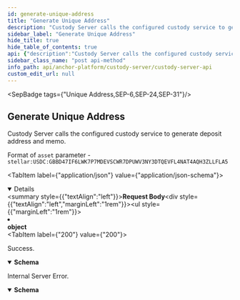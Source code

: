 ```yaml
---
id: generate-unique-address
title: "Generate Unique Address"
description: "Custody Server calls the configured custody service to generate deposit address and memo."
sidebar_label: "Generate Unique Address"
hide_title: true
hide_table_of_contents: true
api: {"description":"Custody Server calls the configured custody service to generate deposit address and memo.\n\nFormat of `asset` parameter - `stellar:USDC:GBBD47IF6LWK7P7MDEVSCWR7DPUWV3NY3DTQEVFL4NAT4AQH3ZLLFLA5`\n","operationId":"generateUniqueAddress","tags":["Unique Address","SEP-6","SEP-24","SEP-31"],"requestBody":{"content":{"application/json":{"schema":{"type":"object"}}}},"responses":{"200":{"description":"Success.","content":{"application/json":{"schema":{"type":"object","properties":{"address":{"description":"Deposit address to which the client should send funds.","type":"string"},"memo":{"description":"Memo value, that should be added to payment by the client.","type":"string"},"memoType":{"description":"Type of memo, that should be added to payment by the client.","type":"string","enum":["id","hash","text"]}},"title":"GenerateUniqueAddressResponse"}}}},"500":{"description":"Internal Server Error.","content":{"application/json":{"schema":{"type":"object","required":["error"],"properties":{"error":{"type":"string"}},"title":"CustodyError"}}}}},"method":"post","path":"/assets/{asset}/addresses","jsonRequestBodyExample":{},"info":{"version":"2.0.0","description":"","title":"Custody Server API"},"postman":{"name":"Generate Unique Address","description":{"content":"Custody Server calls the configured custody service to generate deposit address and memo.\n\nFormat of `asset` parameter - `stellar:USDC:GBBD47IF6LWK7P7MDEVSCWR7DPUWV3NY3DTQEVFL4NAT4AQH3ZLLFLA5`\n","type":"text/plain"},"url":{"path":["assets",":asset","addresses"],"host":["{{baseUrl}}"],"query":[],"variable":[]},"header":[{"key":"Content-Type","value":"application/json"},{"key":"Accept","value":"application/json"}],"method":"POST","body":{"mode":"raw","raw":"\"\"","options":{"raw":{"language":"json"}}}}}
sidebar_class_name: "post api-method"
info_path: api/anchor-platform/custody-server/custody-server-api
custom_edit_url: null
---
```



<SepBadge tags={"Unique Address,SEP-6,SEP-24,SEP-31"}/>


## Generate Unique Address



Custody Server calls the configured custody service to generate deposit address and memo.

Format of `asset` parameter - `stellar:USDC:GBBD47IF6LWK7P7MDEVSCWR7DPUWV3NY3DTQEVFL4NAT4AQH3ZLLFLA5`


<MimeTabs><TabItem label={"application/json"} value={"application/json-schema"}><details style={{}} data-collapsed={false} open={true}><summary style={{"textAlign":"left"}}><strong>Request Body</strong></summary><div style={{"textAlign":"left","marginLeft":"1rem"}}></div><ul style={{"marginLeft":"1rem"}}><li><div><strong>object</strong></div></li></ul></details></TabItem></MimeTabs><div><ApiTabs><TabItem label={"200"} value={"200"}><div>

Success.

</div><div><MimeTabs schemaType={"response"}><TabItem label={"application/json"} value={"application/json"}><SchemaTabs><TabItem label={"Schema"} value={"Schema"}><details style={{}} data-collapsed={false} open={true}><summary style={{"textAlign":"left"}}><strong>Schema</strong></summary><div style={{"textAlign":"left","marginLeft":"1rem"}}></div><ul style={{"marginLeft":"1rem"}}><SchemaItem collapsible={false} name={"address"} required={false} schemaName={"string"} qualifierMessage={undefined} schema={{"description":"Deposit address to which the client should send funds.","type":"string"}}></SchemaItem><SchemaItem collapsible={false} name={"memo"} required={false} schemaName={"string"} qualifierMessage={undefined} schema={{"description":"Memo value, that should be added to payment by the client.","type":"string"}}></SchemaItem><SchemaItem collapsible={false} name={"memoType"} required={false} schemaName={"string"} qualifierMessage={"**Possible values:** [`id`, `hash`, `text`]"} schema={{"description":"Type of memo, that should be added to payment by the client.","type":"string","enum":["id","hash","text"]}}></SchemaItem></ul></details></TabItem><TabItem label={"Example (from schema)"} value={"Example (from schema)"}><ResponseSamples responseExample={"{\n  \"address\": \"string\",\n  \"memo\": \"string\",\n  \"memoType\": \"id\"\n}"} language={"json"}></ResponseSamples></TabItem></SchemaTabs></TabItem></MimeTabs></div></TabItem><TabItem label={"500"} value={"500"}><div>

Internal Server Error.

</div><div><MimeTabs schemaType={"response"}><TabItem label={"application/json"} value={"application/json"}><SchemaTabs><TabItem label={"Schema"} value={"Schema"}><details style={{}} data-collapsed={false} open={true}><summary style={{"textAlign":"left"}}><strong>Schema</strong></summary><div style={{"textAlign":"left","marginLeft":"1rem"}}></div><ul style={{"marginLeft":"1rem"}}><SchemaItem collapsible={false} name={"error"} required={true} schemaName={"string"} qualifierMessage={undefined} schema={{"type":"string"}}></SchemaItem></ul></details></TabItem><TabItem label={"Example (from schema)"} value={"Example (from schema)"}><ResponseSamples responseExample={"{\n  \"error\": \"string\"\n}"} language={"json"}></ResponseSamples></TabItem></SchemaTabs></TabItem></MimeTabs></div></TabItem></ApiTabs></div>
